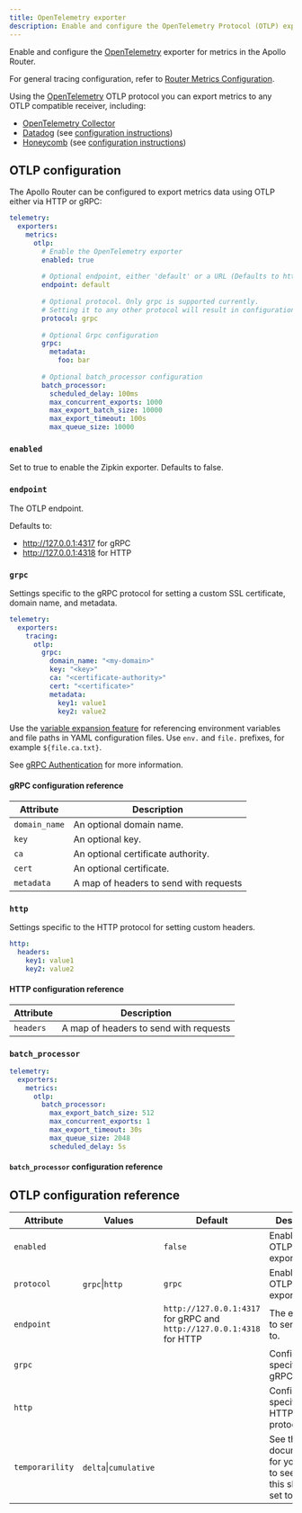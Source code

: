 ```yaml
---
title: OpenTelemetry exporter
description: Enable and configure the OpenTelemetry Protocol (OTLP) exporter in the Apollo Router
---
```


Enable and configure the [OpenTelemetry](https://www.opentelemetry.io/) exporter for metrics in the Apollo Router.

For general tracing configuration, refer to [Router Metrics Configuration](./overview).

Using the [OpenTelemetry](https://www.opentelemetry.io/) OTLP protocol you can export metrics to any OTLP compatible receiver, including:
* [OpenTelemetry Collector](https://opentelemetry.io/docs/collector/)
* [Datadog](https://www.datadoghq.com/) (see [configuration instructions](./datadog.mdx))
* [Honeycomb](https://www.honeycomb.io/) (see [configuration instructions](./honecomb.mdx))

## OTLP configuration

The Apollo Router can be configured to export metrics data using OTLP either via HTTP or gRPC:

```yaml title="router.yaml"
telemetry:
  exporters:
    metrics:
      otlp:
        # Enable the OpenTelemetry exporter
        enabled: true
  
        # Optional endpoint, either 'default' or a URL (Defaults to http://127.0.0.1:4317 for gRPC and http://127.0.0.1:4318 for HTTP)
        endpoint: default
  
        # Optional protocol. Only grpc is supported currently.
        # Setting it to any other protocol will result in configuration failure.
        protocol: grpc
  
        # Optional Grpc configuration
        grpc:
          metadata:
            foo: bar
  
        # Optional batch_processor configuration
        batch_processor:
          scheduled_delay: 100ms
          max_concurrent_exports: 1000
          max_export_batch_size: 10000
          max_export_timeout: 100s
          max_queue_size: 10000
```


### `enabled`
Set to true to enable the Zipkin exporter. Defaults to false.

### `endpoint`
The OTLP endpoint.

Defaults to:
* http://127.0.0.1:4317 for gRPC
* http://127.0.0.1:4318 for HTTP

### `grpc`
Settings specific to the gRPC protocol for setting a custom SSL certificate, domain name, and metadata.

```yaml
telemetry:
  exporters:
    tracing:
      otlp:
        grpc:
          domain_name: "<my-domain>"
          key: "<key>"
          ca: "<certificate-authority>"
          cert: "<certificate>"
          metadata:
            key1: value1
            key2: value2    
```

<Tip>

Use the [variable expansion feature](../../overview#variable-expansion) for referencing environment variables and file paths in YAML configuration files. Use `env.` and `file.` prefixes, for example `${file.ca.txt}`.

</Tip>

See [gRPC Authentication](https://grpc.io/docs/guides/auth/) for more information.

#### gRPC configuration reference

| Attribute     | Description                            |
|---------------|----------------------------------------|
| `domain_name` | An optional domain name.               |
| `key`         | An optional key.                       |
| `ca`          | An optional certificate authority.     |
| `cert`        | An optional certificate.               |
| `metadata`    | A map of headers to send with requests |


### `http`
Settings specific to the HTTP protocol for setting custom headers.

```yaml
http:
  headers:
    key1: value1
    key2: value2    
```

#### HTTP configuration reference

| Attribute | Description                            |
|-----------|----------------------------------------|
| `headers` | A map of headers to send with requests |


### `batch_processor`
<BatchProcessorPreamble />

```yaml
telemetry:
  exporters:
    metrics:
      otlp: 
        batch_processor: 
          max_export_batch_size: 512
          max_concurrent_exports: 1
          max_export_timeout: 30s 
          max_queue_size: 2048
          scheduled_delay: 5s
```

#### `batch_processor` configuration reference
<BatchProcessorRef />

## OTLP configuration reference

| Attribute       | Values                 | Default                                                               | Description                                                            |
|-----------------|------------------------|-----------------------------------------------------------------------|------------------------------------------------------------------------|
| `enabled`       |                        | `false`                                                               | Enable the OTLP exporter.                                              |
| `protocol`      | `grpc`\|`http`         | `grpc`                                                                | Enable the OTLP exporter.                                              |
| `endpoint`      |                        | `http://127.0.0.1:4317` for gRPC and `http://127.0.0.1:4318` for HTTP | The endpoint to send spans to.                                         |
| `grpc`          |                        |                                                                       | Configuration specific to gRPC protocol.                               |
| `http`          |                        |                                                                       | Configuration specific to HTTP protocol.                               |
| `temporarility` | `delta`\|`cumulative`  |                                                                       | See the documentation for your APM to see what this should be set to.  |

